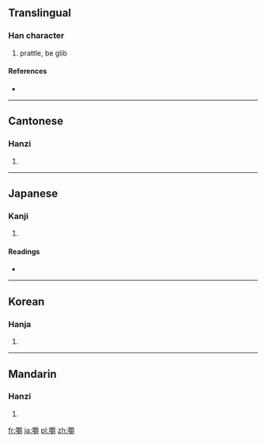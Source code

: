 ==Translingual==

===Han character===
{{Han char|rn=30|rad=口|as=18|sn=21|four=6204<sub>6</sub>|canj=口月田戈 (RBWI)}}

# prattle, be glib

====References====
* {{Han ref|kx=0214.180|dkj=04602|dj=0437.080|hdz=10704.080|uh=56BC|ud=22204|bh=C45A|bd=50266}}

----

==Cantonese==

===Hanzi===
{{yue-hanzi|jyut=|y=jeuk6}}

# {{defn|Cantonese|sort=口18}}

----

==Japanese==

===Kanji===
{{ja-kanji|grade=|rs=口18}}

# {{defn|Japanese|sort=口18}}

====Readings====
* {{ja-readings|on=[[しゃく]] (shaku)|kun=[[かむ]] (kamu)}}

----

==Korean==

===Hanja===
{{ko-hanja|hangeul=작|rv=jak|mr=chak}}

# {{defn|Korean|sort=口18}}

----

==Mandarin==

===Hanzi===
{{cmn-hanzi|pin=[[jiáo]] ([[jiao2]])|wg=chiao<sup>2</sup>}}

# {{defn|Mandarin|sort=口18}}

[[fr:嚼]]
[[ja:嚼]]
[[pl:嚼]]
[[zh:嚼]]